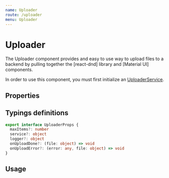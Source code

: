 ```yaml
---
name: Uploader
route: /uploader
menu: Uploader
---
```



# Uploader

The Uploader component provides and easy to use way to upload files to a backend by pulling together the [react-dnd] library and [Material UI] components.

In order to use this component, you must first initialize an [UploaderService](/uploader-service).

## Properties

<PropsTable of={UploaderBase} />

## Typings definitions

```ts
export interface UploaderProps {
  maxItems?: number
  service?: object
  logger?: object
  onUploadDone?: (file: object) => void
  onUploadError?: (error: any, file: object) => void
}
```

## Usage

<Playground>
  <Uploader
    maxItems={1}
    service={service}
    onUploadDone={console.log}
    onUploadError={console.log}
  />
</Playground>
